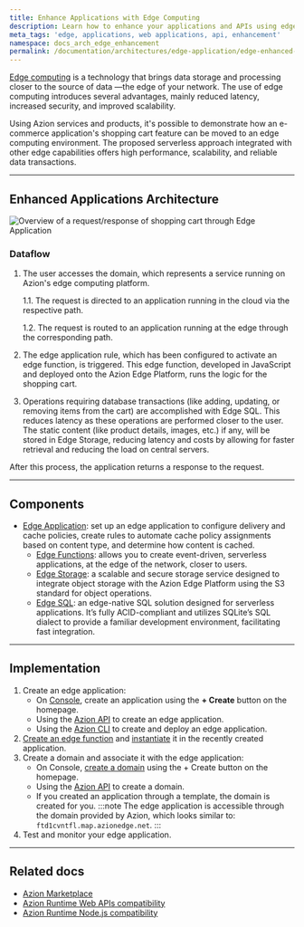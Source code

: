 ```yaml
---
title: Enhance Applications with Edge Computing
description: Learn how to enhance your applications and APIs using edge computing.
meta_tags: 'edge, applications, web applications, api, enhancement'
namespace: docs_arch_edge_enhancement
permalink: /documentation/architectures/edge-application/edge-enhanced-applications/
---
```


[Edge computing](https://www.azion.com/en/solutions/edge-enhanced-applications/) is a technology that brings data storage and processing closer to the source of data —the edge of your network. The use of edge computing introduces several advantages, mainly reduced latency, increased security, and improved scalability. 

Using Azion services and products, it's possible to demonstrate how an e-commerce application's shopping cart feature can be moved to an edge computing environment. The proposed serverless approach integrated with other edge capabilities offers high performance, scalability, and reliable data transactions.

---

## Enhanced Applications Architecture

![Overview of a request/response of shopping cart through Edge Application](/assets/docs/images/uploads/edge-enhanced.png)

### Dataflow

1. The user accesses the domain, which represents a service running on Azion's edge computing platform. 

    1.1. The request is directed to an application running in the cloud via the respective path.

    1.2. The request is routed to an application running at the edge through the corresponding path.

2. The edge application rule, which has been configured to activate an edge function, is triggered. This edge function, developed in JavaScript and deployed onto the Azion Edge Platform, runs the logic for the shopping cart.
3. Operations requiring database transactions (like adding, updating, or removing items from the cart) are accomplished with Edge SQL. This reduces latency as these operations are performed closer to the user.
The static content (like product details, images, etc.) if any, will be stored in Edge Storage, reducing latency and costs by allowing for faster retrieval and reducing the load on central servers.

After this process, the application returns a response to the request.

---

## Components

- [Edge Application](/en/documentation/products/build/edge-application/): set up an edge application to configure delivery and cache policies, create rules to automate cache policy assignments based on content type, and determine how content is cached.
    - [Edge Functions](/en/documentation/products/build/edge-application/edge-functions/): allows you to create event-driven, serverless applications, at the edge of the network, closer to users.
    - [Edge Storage](/en/documentation/products/store/edge-storage/): a scalable and secure storage service designed to integrate object storage with the Azion Edge Platform using the S3 standard for object operations.
    - [Edge SQL](/en/documentation/products/store/edge-sql/): an edge-native SQL solution designed for serverless applications. It’s fully ACID-compliant and utilizes SQLite’s SQL dialect to provide a familiar development environment, facilitating fast integration.

---

## Implementation

1. Create an edge application:
    - On [Console](https://console.azion.com), create an application using the **+ Create** button on the homepage.
    - Using the [Azion API](https://api.azion.com/#d43c5509-fb99-4b20-a7bd-64f0924af352) to create an edge application.
    - Using the [Azion CLI](/en/documentation/devtools/cli/create/#edge-applications) to create and deploy an edge application.
2. [Create an edge function](/en/documentation/products/build/edge-application/edge-functions/#implementation) and [instantiate](/en/documentation/products/guides/build/instantiate-edge-functions/) it in the recently created application.
3. Create a domain and associate it with the edge application: 
    - On Console, [create a domain](/en/documentation/products/guides/configure-a-domain/) using the + Create button on the homepage.
    - Using the [Azion API](https://api.azion.com/#d43c5509-fb99-4b20-a7bd-64f0924af352) to create a domain.
    - If you created an application through a template, the domain is created for you.
:::note 
The edge application is accessible through the domain provided by Azion, which looks similar to: `ftd1cvntfl.map.azionedge.net`. 
:::
4. Test and monitor your edge application.

---

## Related docs

- [Azion Marketplace](/en/documentation/products/marketplace/)
- [Azion Runtime Web APIs compatibility](/en/documentation/products/devtools/azion-edge-runtime/frameworks-compatibility/)
- [Azion Runtime Node.js compatibility](/en/documentation/products/azion-edge-runtime/compatibility/node/)
